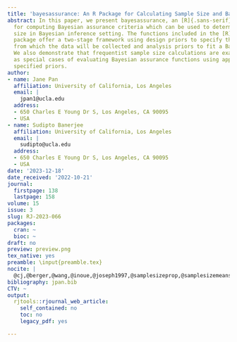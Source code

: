 ```yaml
---
title: 'bayesassurance: An R Package for Calculating Sample Size and Bayesian Assurance'
abstract: In this paper, we present bayesassurance, an [R]{.sans-serif} package designed
  for computing Bayesian assurance criteria which can be used to determine sample
  size in Bayesian inference setting. The functions included in the [R]{.sans-serif}
  package offer a two-stage framework using design priors to specify the population
  from which the data will be collected and analysis priors to fit a Bayesian model.
  We also demonstrate that frequentist sample size calculations are exactly reproduced
  as special cases of evaluating Bayesian assurance functions using appropriately
  specified priors.
author:
- name: Jane Pan
  affiliation: University of California, Los Angeles
  email: |
    jpan1@ucla.edu
  address:
  - 650 Charles E Young Dr S, Los Angeles, CA 90095
  - USA
- name: Sudipto Banerjee
  affiliation: University of California, Los Angeles
  email: |
    sudipto@ucla.edu
  address:
  - 650 Charles E Young Dr S, Los Angeles, CA 90095
  - USA
date: '2023-12-18'
date_received: '2022-10-21'
journal:
  firstpage: 138
  lastpage: 158
volume: 15
issue: 3
slug: RJ-2023-066
packages:
  cran: ~
  bioc: ~
draft: no
preview: preview.png
tex_native: yes
preamble: \input{preamble.tex}
nocite: |
  @cj,@berger,@wang,@inoue,@joseph1997,@samplesizeprop,@samplesizemeans,@joseph1995,@joseph,@lindley,@parm,@ohagan,@bayesassurance,@parmigiani,@pham,@rahme,@raiffa,@reyes,@ggplot2
bibliography: jpan.bib
CTV: ~
output:
  rjtools::rjournal_web_article:
    self_contained: no
    toc: no
    legacy_pdf: yes

---
```

```{=latex}
\input{RJ-2023-066-src.tex}
```
